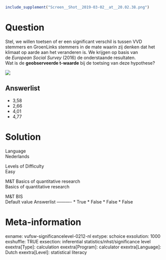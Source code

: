 ```r
include_supplement("Screen__Shot__2019-03-02__at__20.02.38.png")
```

Question
========
Stel, we willen toetsen of er een significant verschil is tussen VVD
stemmers en GroenLinks stemmers in de mate waarin zij denken dat het
klimaat op aarde aan het veranderen is. We krijgen op basis van
de *European Social Survey* (2016) de onderstaande resultaten.  
Wat is de **geobserveerde t-waarde** bij de toetsing van deze
hypothese?  
  
![](Screen__Shot__2019-03-02__at__20.02.38.png)

Answerlist
----------
* 3,58
* 2,66
* 4,01
* 4,77

Solution
========











Language  
Nederlands

Levels of Difficulty  
Easy

M&T Basics of quantitative research  
Basics of quantitative research

M&T BIS  
Default value
Answerlist
----------
* True
* False
* False
* False

Meta-information
================
exname: vufsw-significancelevel-0212-nl
extype: schoice
exsolution: 1000
exshuffle: TRUE
exsection: inferential statistics/nhst/significance level
exextra[Type]: calculation
exextra[Program]: calculator
exextra[Language]: Dutch
exextra[Level]: statistical literacy

